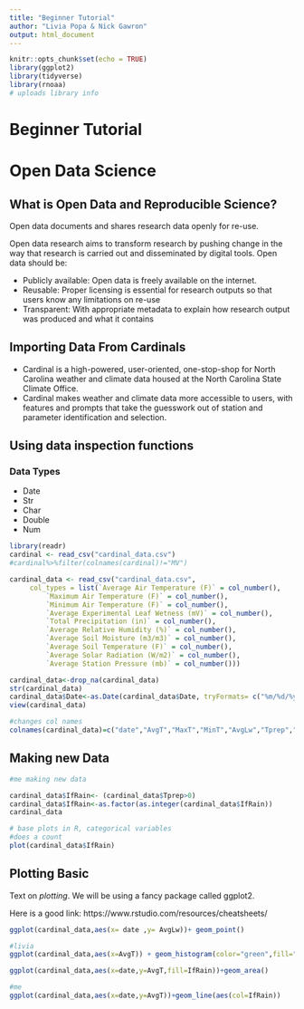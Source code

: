 ```yaml
---
title: "Beginner Tutorial"
author: "Livia Popa & Nick Gawron"
output: html_document
---
```


```r
knitr::opts_chunk$set(echo = TRUE)
library(ggplot2)
library(tidyverse)
library(rnoaa)
# uploads library info
```

# Beginner Tutorial

# Open Data Science

## What is Open Data and Reproducible Science?

Open data documents and shares research data openly for re-use.

Open data research aims to transform research by pushing change in the way that research is carried out and disseminated by digital tools. Open data should be:

- Publicly available: Open data is freely available on the internet.
- Reusable: Proper licensing is essential for research outputs so that users know any limitations on re-use
- Transparent: With appropriate metadata to explain how research output was produced and what it contains


## Importing Data From Cardinals

- Cardinal is a high-powered, user-oriented, one-stop-shop for North Carolina weather and climate data housed at the North Carolina State Climate Office. 
- Cardinal makes weather and climate data more accessible to users, with features and prompts that take the guesswork out of station and parameter identification and selection.

## Using data inspection functions

### Data Types

- Date
- Str
- Char
- Double 
- Num

```r
library(readr)
cardinal <- read_csv("cardinal_data.csv")
#cardinal%>%filter(colnames(cardinal)!="MV")
```


```r
cardinal_data <- read_csv("cardinal_data.csv", 
     col_types = list(`Average Air Temperature (F)` = col_number(), 
         `Maximum Air Temperature (F)` = col_number(), 
         `Minimum Air Temperature (F)` = col_number(), 
         `Average Experimental Leaf Wetness (mV)` = col_number(), 
         `Total Precipitation (in)` = col_number(), 
         `Average Relative Humidity (%)` = col_number(), 
         `Average Soil Moisture (m3/m3)` = col_number(), 
         `Average Soil Temperature (F)` = col_number(), 
         `Average Solar Radiation (W/m2)` = col_number(), 
         `Average Station Pressure (mb)` = col_number()))

cardinal_data<-drop_na(cardinal_data)
str(cardinal_data)
cardinal_data$Date<-as.Date(cardinal_data$Date, tryFormats= c("%m/%d/%y"))
view(cardinal_data)

#changes col names
colnames(cardinal_data)=c("date","AvgT","MaxT","MinT","AvgLw","Tprep","AvgHum","AvgSm","AvgSt","AvgSr","AvgStp")
```



## Making new Data

```r
#me making new data

cardinal_data$IfRain<- (cardinal_data$Tprep>0)
cardinal_data$IfRain<-as.factor(as.integer(cardinal_data$IfRain))
cardinal_data 

```

```r
# base plots in R, categorical variables
#does a count
plot(cardinal_data$IfRain)
```


## Plotting Basic 

Text on *plotting*. 
We will be using a fancy package called ggplot2.

Here is a good link: https://www.rstudio.com/resources/cheatsheets/


```r
ggplot(cardinal_data,aes(x= date ,y= AvgLw))+ geom_point()
```


```r
#livia
ggplot(cardinal_data,aes(x=AvgT)) + geom_histogram(color="green",fill="orange")+labs(x="Average Temperature", y="Day",title ="Histogram of Average Temperature in Lake Wheeler")

ggplot(cardinal_data,aes(x=date,y=AvgT,fill=IfRain))+geom_area()
```


```r
#me 
ggplot(cardinal_data,aes(x=date,y=AvgT))+geom_line(aes(col=IfRain))
```




